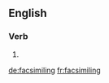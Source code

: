 ==English==

===Verb===
{{head|en|present participle}}

# {{present participle of|facsimile|lang=en|nocat=1}}

[[de:facsimiling]]
[[fr:facsimiling]]
